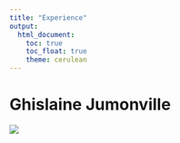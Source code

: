 ```yaml
---
title: "Experience"
output:
  html_document:
    toc: true
    toc_float: true
    theme: cerulean
---
```


# Ghislaine Jumonville



![](https://media.giphy.com/media/drXGoW1iudhKw/giphy.gif)
